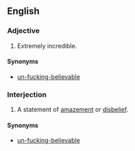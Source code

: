 ==English==

===Adjective===
{{en-adj|head=[[in]][[-fucking-]][[credible]]|-}}
# {{context|vulgar|slang}} Extremely incredible.

====Synonyms====
* [[un-fucking-believable]]

===Interjection===
{{en-interj|head=[[in-]][[-fucking-]][[credible]]}}
# {{context|vulgar|slang}} A statement of [[amazement]] or [[disbelief]].

====Synonyms====
* [[un-fucking-believable]]